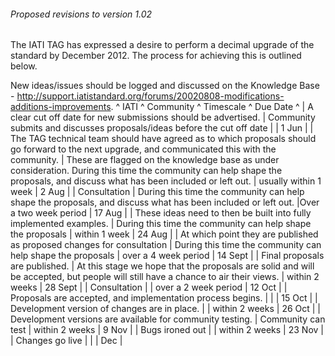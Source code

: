 ====== Proposed revisions to version 1.02 ======

The IATI TAG has expressed a desire to perform a decimal upgrade of the standard by December 2012. The process for achieving this is outlined below.

New ideas/issues should be logged and discussed on the Knowledge Base - [[http://support.iatistandard.org/forums/20020808-modifications-additions-improvements]].
^ IATI ^ Community ^ Timescale ^ Due Date ^
| A clear cut off date for new submissions should be advertised. | Community submits and discusses proposals/ideas before the cut off date |  | 1 Jun |
| The TAG technical team should have agreed as to which proposals should go forward to the next upgrade, and communicated this with the community. | These are flagged on the knowledge base as under consideration. During this time the community can help shape the proposals, and discuss what has been included or left out. | usually within 1 week | 2 Aug |
| Consultation | During this time the community can help shape the proposals, and discuss what has been included or left out. |Over a two week period | 17 Aug |
| These ideas need to then be built into fully implemented examples. | During this time the community can help shape the proposals | within 1 week | 24 Aug |
| At which point they are published as proposed changes for consultation | During this time the community can help shape the proposals | over a 4 week period | 14 Sept |
| Final proposals are published. | At this stage we hope that the proposals are solid and will be accepted, but people will still have a chance to air their views. | within 2 weeks | 28 Sept |
| Consultation |  | over a 2 week period | 12 Oct |
| Proposals are accepted, and implementation process begins. |  |  | 15 Oct |
| Development version of changes are in place. |  | within 2 weeks | 26 Oct |
| Development versions are available for community testing. | Community can test | within 2 weeks | 9 Nov |
| Bugs ironed out |  | within 2 weeks | 23 Nov |
| Changes go live |  |  | Dec |




